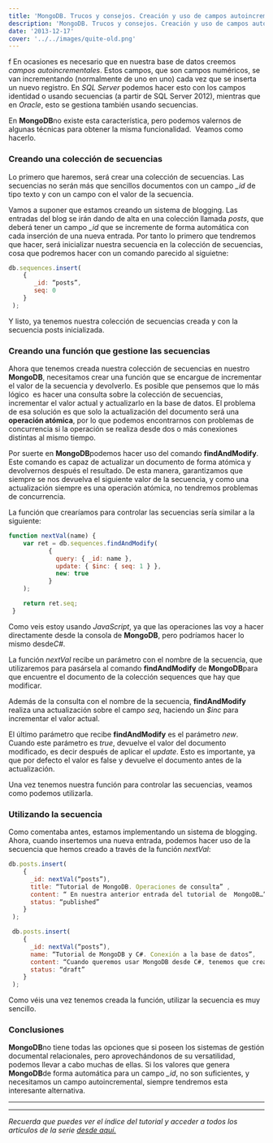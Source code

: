 ```yaml
---
title: 'MongoDB. Trucos y consejos. Creación y uso de campos autoincrementales'
description: 'MongoDB. Trucos y consejos. Creación y uso de campos autoincrementales'
date: '2013-12-17'
cover: '../../images/quite-old.png'
---
```

 f
En ocasiones es necesario que en nuestra base de datos creemos *campos
autoincrementales*. Estos campos, que son campos numéricos, se van
incrementando (normalmente de uno en uno) cada vez que se inserta un
nuevo registro. En *SQL Server* podemos hacer esto con los campos
identidad o usando secuencias (a partir de SQL Server 2012), mientras
que en *Oracle*, esto se gestiona también usando secuencias.

 En **MongoDB**no existe esta característica, pero podemos valernos de
algunas técnicas para obtener la misma funcionalidad.  Veamos como
hacerlo.

### Creando una colección de secuencias

Lo primero que haremos, será crear una colección de secuencias. Las
secuencias no serán más que sencillos documentos con un campo *_id* de
tipo texto y con un campo con el valor de la secuencia.

 Vamos a suponer que estamos creando un sistema de blogging. Las
entradas del blog se irán dando de alta en una colección llamada
*posts*, que deberá tener un campo *_id* que se incremente de forma
automática con cada inserción de una nueva entrada. Por tanto lo primero
que tendremos que hacer, será inicializar nuestra secuencia en la
colección de secuencias, cosa que podremos hacer con un comando parecido
al siguietne:

```javascript
db.sequences.insert(
    {
       _id: “posts”,
       seq: 0
    }
 );
```

Y listo, ya tenemos nuestra colección de secuencias creada y con la
secuencia posts inicializada.

### Creando una función que gestione las secuencias

Ahora que tenemos creada nuestra colección de secuencias en nuestro
**MongoDB**, necesitamos crear una función que se encargue de
incrementar el valor de la secuencia y devolverlo. Es posible que
pensemos que lo más lógico  es hacer una consulta sobre la colección de
secuencias, incrementar el valor actual y actualizarlo en la base de
datos. El problema de esa solución es que solo la actualización del
documento será una **operación atómica**, por lo que podemos
encontrarnos con problemas de concurrencia si la operación se realiza
desde dos o más conexiones distintas al mismo tiempo. 

 Por suerte en **MongoDB**podemos hacer uso del comando
**findAndModify**. Este comando es capaz de actualizar un documento de
forma atómica y devolvernos después el resultado. De esta manera,
garantizamos que siempre se nos devuelva el siguiente valor de la
secuencia, y como una actualización siempre es una operación atómica, no
tendremos problemas de concurrencia. 

 La función que crearíamos para controlar las secuencias sería similar a
la siguiente:

```javascript
function nextVal(name) {
    var ret = db.sequences.findAndModify(
           {
             query: { _id: name },
             update: { $inc: { seq: 1 } },
             new: true
           }
    );

    return ret.seq;
 }
```

Como veis estoy usando *JavaScript*, ya que las operaciones las voy a
hacer directamente desde la consola de **MongoDB**, pero podríamos hacer
lo mismo desde*C#*. 

La función *nextVal* recibe un parámetro con el nombre de la secuencia,
que utilizaremos para pasársela al comando **findAndModify** de
**MongoDB**para que encuentre el documento de la colección sequences que
hay que modificar. 

 Además de la consulta con el nombre de la secuencia,
**findAndModify** realiza una actualización sobre el campo *seq*,
haciendo un *$inc* para incrementar el valor actual. 

El último parámetro que recibe **findAndModify** es el parámetro *new*.
Cuando este parámetro es *true*, devuelve el valor del documento
modificado, es decir después de aplicar el *update*. Esto es importante,
ya que por defecto el valor es false y devuelve el documento antes de la
actualización.

 Una vez tenemos nuestra función para controlar las secuencias, veamos
como podemos utilizarla.

### Utilizando la secuencia

Como comentaba antes, estamos implementando un sistema de blogging.
Ahora, cuando insertemos una nueva entrada, podemos hacer uso de la
secuencia que hemos creado a través de la función *nextVal*:

```javascript
db.posts.insert(
    {
      _id: nextVal(“posts”),
      title: “Tutorial de MongoDB. Operaciones de consulta” ,
      content: “ En nuestra anterior entrada del tutorial de  MongoDB…”,
      status: “published”
    }
 );

 db.posts.insert(
    {
      _id: nextVal(“posts”),
      name: “Tutorial de MongoDB y C#. Conexión a la base de datos”,
      content: “Cuando queremos usar MongoDB desde C#, tenemos que crear una conexión …”,
      status: “draft”
    }
 );
```

Como véis una vez tenemos creada la función, utilizar la secuencia es
muy sencillo.

### Conclusiones

**MongoDB**no tiene todas las opciones que si poseen los sistemas de
gestión documental relacionales, pero aprovechándonos de su
versatilidad, podemos llevar a cabo muchas de ellas. Si los valores que
genera **MongoDB**de forma automática para un campo *_id*, no son
suficientes, y necesitamos un campo autoincremental, siempre tendremos
esta interesante alternativa.


* * * * *

* * * * *

*Recuerda que puedes ver el índice del tutorial y acceder a todos los
artículos de la serie [desde
aquí.](https://charlascylon.com/tutorialmongo)*